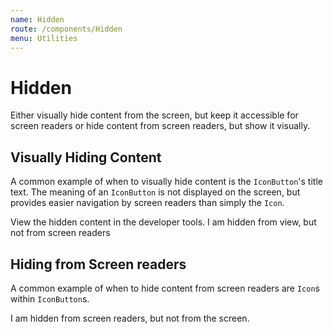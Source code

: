 ```yaml
---
name: Hidden
route: /components/Hidden
menu: Utilities
---
```



# Hidden

Either visually hide content from the screen, but keep it accessible for screen readers or hide content from screen readers, but show it visually.

## Visually Hiding Content

A common example of when to visually hide content is the `IconButton`'s title text. The meaning of an `IconButton` is not displayed on the screen, but provides easier navigation by screen readers than simply the `Icon`.

<Playground>
  View the hidden content in the developer tools.
  <VisuallyHidden>
    I am hidden from view, but not from screen readers
  </VisuallyHidden>
</Playground>

## Hiding from Screen readers

A common example of when to hide content from screen readers are `Icon`s within `IconButton`s.

<Playground>
  <HiddenFromScreenReaders>
    I am hidden from screen readers, but not from the screen.
  </HiddenFromScreenReaders>
</Playground>
